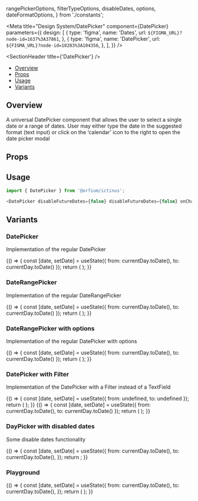   rangePickerOptions,
  filterTypeOptions,
  disableDates,
  options,
  dateFormatOptions,
} from './constants';

<Meta
  title="Design System/DatePicker"
  component={DatePicker}
  parameters={{
    design: [
      {
        type: 'figma',
        name: 'Dates',
        url: `${FIGMA_URL}?node-id=1637%3A37861`,
      },
      {
        type: 'figma',
        name: 'DatePicker',
        url: `${FIGMA_URL}?node-id=10283%3A104356`,
      },
    ],
  }}
/>

<SectionHeader title={'DatePicker'} />

- [Overview](#overview)
- [Props](#props)
- [Usage](#usage)
- [Variants](#variants)

## Overview

A universal DatePicker component that allows the user to select a single date or a range of dates.
User may either type the date in the suggested format (text input) or click on the ‘calendar’ icon to the right to open the date picker modal

## Props

<Props of={DatePicker} />

## Usage

```js
import { DatePicker } from '@orfium/ictinus';

<DatePicker disableFutureDates={false} disableFutureDates={false} onChange={console.log} />;
```

## Variants

### DatePicker

Implementation of the regular DatePicker

<Preview>
  <Story name="DatePicker" parameters={{ decorators: [withKnobs] }} play={openDatePicker} autoPlay>
    <Stack vertical>
      <Function>
        {() => {
          const [date, setDate] = useState({ from: currentDay.toDate(), to: currentDay.toDate() });
          return (
            <DatePicker
              value={date}
              onChange={setDate}
              isClearable={true}
              disableDates={select('disableDates', options, options[0])}
              dateFormatOverride={select('dateFormat', dateFormatOptions, dateFormatOptions[1])}
            />
          );
        }}
      </Function>
    </Stack>
  </Story>
</Preview>

### DateRangePicker

Implementation of the regular DateRangePicker

<Preview>
  <Story
    name="DateRangePicker"
    parameters={{ decorators: [withKnobs] }}
    play={openDatePicker}
    autoPlay
  >
    <Stack vertical>
      <Function>
        {() => {
          const [date, setDate] = useState({ from: currentDay.toDate(), to: currentDay.toDate() });
          return (
            <DatePicker
              isRangePicker
              value={date}
              onChange={setDate}
              isClearable={true}
              disableDates={select('disableDates', options, options[0])}
              dateFormatOverride={select('dateFormat', dateFormatOptions, dateFormatOptions[1])}
            />
          );
        }}
      </Function>
    </Stack>
  </Story>
</Preview>

### DateRangePicker with options

Implementation of the regular DatePicker with options

<Preview>
  <Story name="DateRangePicker with options" parameters={{ decorators: [withKnobs] }}>
    <Stack vertical>
      <Function>
        {() => {
          const [date, setDate] = useState({ from: currentDay.toDate(), to: currentDay.toDate() });
          return (
            <DatePicker
              isRangePicker
              value={date}
              onChange={setDate}
              options={CALENDAR_DEFAULT_OPTIONS}
              isClearable={true}
              disableDates={select('disableDates', options, options[0])}
              dateFormatOverride={select('dateFormat', dateFormatOptions, dateFormatOptions[1])}
            />
          );
        }}
      </Function>
    </Stack>
  </Story>
</Preview>

### DatePicker with Filter

Implementation of the DatePicker with a Filter instead of a TextField

<Preview>
  <Story name="DatePicker with Filter" parameters={{ decorators: [withKnobs] }}>
    <Stack vertical>
      <Function>
        {() => {
          const [date, setDate] = useState({ from: undefined, to: undefined });
          return (
            <DatePicker
              isRangePicker={select('isRangePicker', rangePickerOptions, rangePickerOptions[0])}
              filterConfig={{
                filterType: select('filterType', filterTypeOptions, filterTypeOptions[0]),
              }}
              value={date}
              onChange={setDate}
            />
          );
        }}
      </Function>
      <Function>
        {() => {
          const [date, setDate] = useState({ from: currentDay.toDate(), to: currentDay.toDate() });
          return (
            <DatePicker
              value={date}
              onChange={setDate}
              isRangePicker={select('isRangePicker', rangePickerOptions, rangePickerOptions[0])}
              filterConfig={{
                filterType: select('filterType', filterTypeOptions, filterTypeOptions[0]),
              }}
            />
          );
        }}
      </Function>
    </Stack>
  </Story>
</Preview>

### DayPicker with disabled dates

Some disable dates functionality

<Preview>
  <Story name="DayPicker with disabled dates">
    <Stack>
      <Function>
        {() => {
          const [date, setDate] = useState({
            from: currentDay.toDate(),
            to: currentDay.toDate(),
          });
          return <DatePicker disableDates={disableDates} value={date} onChange={setDate} />;
        }}
      </Function>
    </Stack>
  </Story>
</Preview>

### Playground

<Preview>
  <Story name="Playground" parameters={{ decorators: [withKnobs] }}>
    <Function>
      {() => {
        const [date, setDate] = useState({
          from: currentDay.toDate(),
          to: currentDay.toDate(),
        });
        return (
          <DatePicker
            disableDates={select('disableDates', options, options[0])}
            inputProps={{
              label: text('label', 'Custom Date'),
              status: {
                type: select('status', ['normal', 'error', 'read-only'], 'normal'),
                hintMessage: text('hintMessage', ''),
              },
            }}
            isRangePicker={boolean('isRangePicker', false)}
            value={date}
            onChange={setDate}
          />
        );
      }}
    </Function>
  </Story>
</Preview>
